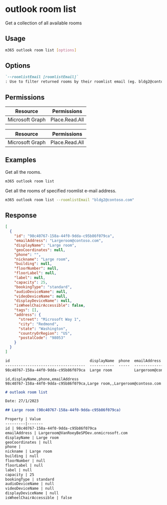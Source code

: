 
# outlook room list

Get a collection of all available rooms

## Usage

```sh
m365 outlook room list [options]
```

## Options

```md definition-list
`--roomlistEmail [roomlistEmail]`
: Use to filter returned rooms by their roomlist email (eg. bldg2@contoso.com).
```

<Global />

## Permissions

<Tabs>
  <TabItem value="Delegated">

  | Resource        | Permissions    |
  |-----------------|----------------|
  | Microsoft Graph | Place.Read.All |

  </TabItem>
  <TabItem value="Application">

  | Resource        | Permissions    |
  |-----------------|----------------|
  | Microsoft Graph | Place.Read.All |

  </TabItem>
</Tabs>

## Examples

Get all the rooms.

```sh
m365 outlook room list
```

Get all the rooms of specified roomlist e-mail address.

```sh
m365 outlook room list --roomlistEmail "bldg2@contoso.com"
```

## Response

<Tabs>
  <TabItem value="JSON">

  ```json
  [
    {
      "id": "98c40767-158a-44f0-9dda-c95b86f079ca",
      "emailAddress": "Largeroom@contoso.com",
      "displayName": "Large room",
      "geoCoordinates": null,
      "phone": "",
      "nickname": "Large room",
      "building": null,
      "floorNumber": null,
      "floorLabel": null,
      "label": null,
      "capacity": 25,
      "bookingType": "standard",
      "audioDeviceName": null,
      "videoDeviceName": null,
      "displayDeviceName": null,
      "isWheelChairAccessible": false,
      "tags": [],
      "address": {
        "street": "Microsoft Way 1",
        "city": "Redmond",
        "state": "Washington",
        "countryOrRegion": "US",
        "postalCode": "98053"
      }
    }
  ]
  ```

  </TabItem>
  <TabItem value="Text">

  ```txt
  id                                    displayName  phone  emailAddress
  ------------------------------------  -----------  -----  ---------------------
  98c40767-158a-44f0-9dda-c95b86f079ca  Large room          Largeroom@contoso.com
  ```

  </TabItem>
  <TabItem value="CSV">

  ```csv
  id,displayName,phone,emailAddress
  98c40767-158a-44f0-9dda-c95b86f079ca,Large room,,Largeroom@contoso.com
  ```

  </TabItem>
  <TabItem value="Markdown">

  ```md
  # outlook room list

  Date: 27/1/2023

  ## Large room (98c40767-158a-44f0-9dda-c95b86f079ca)

  Property | Value
  ---------|-------
  id | 98c40767-158a-44f0-9dda-c95b86f079ca
  emailAddress | Largeroom@VanRoeyBeSPDev.onmicrosoft.com
  displayName | Large room
  geoCoordinates | null
  phone |
  nickname | Large room
  building | null
  floorNumber | null
  floorLabel | null
  label | null
  capacity | 25
  bookingType | standard
  audioDeviceName | null
  videoDeviceName | null
  displayDeviceName | null
  isWheelChairAccessible | false
  ```

  </TabItem>
</Tabs>
